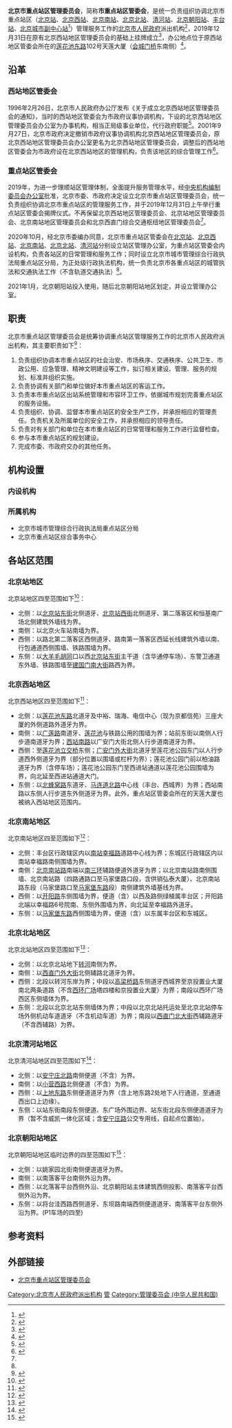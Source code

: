 {{Infobox PRCG
|机构名称=北京市重点站区管理委员会
|标志1=Red star.svg
|标志1说明=[[s:国务院关于国家行政机关和企业事业单位社会团体印章管理的规定|1999年规定]]：[[印章|印章]][[直径|直径]]?厘米，中央刊[[五角星|五角星]]，由[[北京市人民政府|北京市人民政府]]制发。
|职位1=主任
|人员1=[[王都伟|王都伟]]
|职位2=
|人员2=
|人数2=
|上级机构=[[北京市人民政府|北京市人民政府]]
|业务上级机构=
|组织上级机构=
|中共上级=[[中国共产党北京市委员会|中国共产党北京市委员会]]
|中共本级=中国共产党北京市重点站区管理委员会党组
|机构类型=[[:Category:北京市人民政府派出机构|北京市人民政府派出机构]]
|行政级别=
|成立时间=2019年12月31日
|被接替者=北京西站地区管理委员会
|地址1=[[北京市|北京市]][[西城区|西城区]][[莲花池东路|莲花池东路]]102号
|邮编1=100055
|电话0=
|电话1={{Tel|86|10|63345100}}
|传真1=
|官网={{url|http://zdzqgw.beijing.gov.cn/}}
|image1 = Beijing Major Transport Stations Management Committee (20201124164430).jpg
|caption1= 北京市重点站区管委会
}}
'''北京市重点站区管理委员会'''，简称'''市重点站区管委会'''，是统一负责组织协调北京市重点站区（[[北京站|北京站]]、[[北京西站|北京西站]]、[[北京南站|北京南站]]、[[北京北站|北京北站]]、[[清河站|清河站]]、[[北京朝阳站|北京朝阳站]]、[[丰台站|丰台站]]、[[北京城市副中心站|北京城市副中心站]]<ref name="sub_unveil">{{cite news|url=http://zdzqgw.beijing.gov.cn/zwgk/zqyw/202010/t20201026_2121580.html|title=开拓创新、担当作为，全力推动重点站区管理和服务水平双提升——市重点站区新成立部门、单位集中举行揭牌仪式|publisher=北京市重点站区管理委员会|date=2020-10-26|accessdate=2020-11-06}}</ref>）管理服务工作的[[北京市人民政府|北京市人民政府]]派出机构<ref>{{cite news|url=http://zdzqgw.beijing.gov.cn/zwgk/zqyw/202009/t20200928_2102493.html|title=奋斗正当时 扬帆砥砺行——市重点站区管委会召开全体干部大会 全面部署国庆中秋服务保障和全面从严治党工作|publisher=北京市重点站区管理委员会|date=2020-09-28|accessdate=2020-11-06}}</ref>，2019年12月31日在原有北京西站地区管理委员会的基础上挂牌成立<ref name="zdzqgw_unveil">{{cite news|url=http://zdzqgw.beijing.gov.cn/zwgk/zqyw/201912/t20191231_1550403.html|title=北京市重点站区管理委员会正式挂牌成立|publisher=北京市重点站区管理委员会|date=2019-12-31|accessdate=2020-11-06}}</ref>，办公地点位于原西站地区管委会所在的[[莲花池东路|莲花池东路]]102号天莲大厦（[[会城门桥|会城门桥]]东南侧）<ref>{{cite web|url=http://zdzqgw.beijing.gov.cn/zwgk/gggs/202009/t20200907_1999221.html|title=2020年度北京市重点站区管理委员会补录公务员面试公告|publisher=北京市重点站区管理委员会|date=2020-09-07|accessdate=2020-11-06}}</ref>。

== 沿革 ==
=== 西站地区管委会 ===
1996年2月26日，北京市人民政府办公厅发布《关于成立北京西站地区管理委员会的通知》，当时的西站地区管委会为市政府议事协调机构，下设的北京西站地区管理委员会办公室为办事机构，相当正局级事业单位，代行政府职能<ref>{{cite web|url=http://www.beijing.gov.cn/zhengce/zfwj/zfwj/bgtwj/201905/t20190523_74493.html|title=京政办发[1996]10号 北京市人民政府办公厅关于成立北京西站地区管理委员会的通知|publisher=北京市人民政府办公厅|date=1996-02-26|accessdate=2020-11-06|archive-date=2022-04-16|archive-url=https://web.archive.org/web/20220416024013/http://www.beijing.gov.cn/zhengce/zfwj/zfwj/bgtwj/201905/t20190523_74493.html}}</ref>。2001年9月27日，北京市政府决定撤销市政府议事协调机构北京西站地区管理委员会，原北京西站地区管理委员会办公室更名为北京西站地区管理委员会，调整后的西站地区管委会为市政府设在北京西站地区的管理机构，负责该地区的综合管理工作<ref>{{cite web|url=http://www.beijing.gov.cn/zhengce/zfwj/zfwj/bgtwj/201905/t20190523_74613.html|title=京政办发[2001]76号 北京市人民政府办公厅关于调整北京西站地区管理机构的通知|publisher=北京市人民政府办公厅|date=2001-09-27|accessdate=2020-11-06|archive-date=2022-04-16|archive-url=https://web.archive.org/web/20220416024014/http://www.beijing.gov.cn/zhengce/zfwj/zfwj/bgtwj/201905/t20190523_74613.html}}</ref>。

=== 重点站区管委会 ===
2019年，为进一步理顺站区管理体制，全面提升服务管理水平，经[[中央机构编制委员会办公室|中央机构编制委员会办公室]]批准，北京市委、市政府决定设立北京市重点站区管理委员会，统一负责组织协调北京市重点站区的管理服务工作，并于2019年12月31日上午举行重点站区管委会揭牌仪式。不再保留北京西站地区管理委员会、北京站地区管理委员会、北京南站地区管理委员会和北京西直门综合交通枢纽地区管理委员会<ref name="zdzqgw_unveil"/>。

2020年10月，经北京市委编办同意，北京市重点站区管委会在[[北京站|北京站]]、[[北京西站|北京西站]]、[[北京南站|北京南站]]、[[北京北站|北京北站]]、[[清河站|清河站]]分别设立站区管理办公室，为重点站区管委会内设机构，负责各站区的日常管理和服务工作；同时设立北京市城市管理综合行政执法局重点站区分局，为正处级行政执法机构，统一负责北京市各重点站区的城管执法和交通执法工作（不含轨道交通执法）<ref name="sub_unveil"/>。

2021年1月，北京朝阳站投入使用，随后北京朝阳站地区划定，并设立管理办公室。

== 职责 ==
北京市重点站区管理委员会是统筹协调重点站区管理服务工作的北京市人民政府派出机构，其主要职责如下<ref>{{cite web|url=http://zdzqgw.beijing.gov.cn/zwgk/jgjj/fdzz/201904/t20190401_16148.html|title=法定职责|publisher=北京市重点站区管理委员会|date=2020-09-18|accessdate=2020-11-06|archive-date=2022-04-16|archive-url=https://web.archive.org/web/20220416024050/http://zdzqgw.beijing.gov.cn/zwgk/jgjj/fdzz/201904/t20190401_16148.html}}</ref>：

#负责组织协调本市重点站区的社会治安、市场秩序、交通秩序、公共卫生、市政公用、应急管理、精神文明建设等工作，拟订相关建设、管理、服务的规划、标准并组织实施。
#负责协调有关部门和单位做好本市重点站区的客运工作。
#负责本市重点站区出站系统管理和市容环卫工作，依据城市规划完善重点站区的服务设施。
#负责组织、协调、监督本市重点站区的安全生产工作，并承担相应的管理责任。负责机关及所属单位的安全工作，并承担相应的领导责任。
#负责对有关部门和单位在本市重点站区的日常管理和服务工作进行监督检查。
#参与本市重点站区的规划建设。
#完成市委、市政府交办的其他任务。

== 机构设置 ==
=== 内设机构 ===
{{columns-list|2|
*办公室
*政策法规处
*市政环境处
*综合治理处
*应急工作处
*宣传处
*财务处
*人事处（离退休干部处）
*北京站地区管理办公室
*北京西站地区管理办公室
*北京南站地区管理办公室
*北京北站地区管理办公室
*北京清河站地区管理办公室
*北京朝阳站地区管理办公室
*机关党委（党建工作处）
*机关纪委
*工会
}}

=== 所属机构 ===
*北京市城市管理综合行政执法局重点站区分局
*北京市重点站区综合事务中心

== 各站区范围 ==
=== 北京站地区 ===
北京站地区四至范围如下<ref>{{cite web|url=http://zdzqgw.beijing.gov.cn/zqfw/bjzdq/bjzzqjs/202008/t20200820_1987745.html|title=北京站地区 > 站区介绍 > 基本情况|publisher=北京市重点站区管理委员会|date=2020-09-21|accessdate=2020-11-06|archive-date=2022-04-16|archive-url=https://web.archive.org/web/20220416024041/http://zdzqgw.beijing.gov.cn/zqfw/bjzdq/bjzzqjs/202008/t20200820_1987745.html}}</ref>：
*北侧：以[[北京站东街|北京站东街]]北侧道牙、[[北京站西街|北京站西街]]北侧道牙、第二落客区和恒基南广场北侧建筑外墙线为界。 
*南侧：以北京火车站南墙为界。
*西侧：以路北第二落客区西侧道牙、路南第一落客区西延长线建筑外墙以南、行包通道西侧围墙、铁路围墙为界。 
*东侧：以[[大羊毛胡同|大羊毛胡同]]口以西[[北京站东街|北京站东街]]主干道（含华通停车场）、东警卫通道东外墙、铁路围墙至[[建国门南大街|建国门南大街]]路西为界。

=== 北京西站地区 ===
北京西站地区四至范围如下<ref>{{cite web|url=http://zdzqgw.beijing.gov.cn/zqfw/bjxzdq/bjxzzqjs/202008/t20200821_1988214.html|title=北京西站地区 > 站区介绍 > 基本情况|publisher=北京市重点站区管理委员会|date=2020-09-21|accessdate=2020-11-06|archive-date=2022-04-16|archive-url=https://web.archive.org/web/20220416025920/http://zdzqgw.beijing.gov.cn/zqfw/bjxzdq/bjxzzqjs/202008/t20200821_1988214.html}}</ref>：
*北侧：以[[莲花池东路|莲花池东路]]北道牙及中裕、瑞海、电信中心（现为京都信苑）三座大厦的外侧道路外道牙为界。
*南侧：以[[广莲路|广莲路]]南道牙、[[莲花池|莲花池]]与铁路公用的围墙为界；站前东街以南侧人行步道南道牙为界；[[北京西站南路|西站南路]]以广安门大街北侧人行步道南道牙为界。
*西侧：至[[莲花桥_(北京)|莲花池立交桥]]东侧；[[广安门外大街|广安门外大街]]北道牙至莲花池公园东门以人行步道西外侧道牙为界（部分位置以围墙或栏杆为界）；莲花池公园门前以柏油路道牙为界（含停车场）；莲花池公园东门至西进站通道以莲花池公园围墙为界，向北延至西进站通道大门。
*东侧：以[[北蜂窝路|北蜂窝路]]东道牙、[[马连道北路|马连道北路]]中心线（丰台、西城界）为界；西站南路以东侧人行步道东外侧道牙为界。此外，重点站区管委会所在的天莲大厦也被纳入西站地区范围内。

=== 北京南站地区 ===
北京南站地区四至范围如下<ref>{{cite web|url=http://zdzqgw.beijing.gov.cn/zqfw/bjnzdq/bjnzzqjs/202008/t20200821_1988377.html|title=北京南站地区 > 站区介绍 > 基本情况|publisher=北京市重点站区管理委员会|date=2020-09-21|accessdate=2020-11-06|archive-date=2022-04-16|archive-url=https://web.archive.org/web/20220416024038/http://zdzqgw.beijing.gov.cn/zqfw/bjnzdq/bjnzzqjs/202008/t20200821_1988377.html}}</ref>：
*北侧：丰台区行政辖区内以[[南站幸福路|南站幸福路]]道路中心线为界；东城区行政辖区内以南站幸福路南侧围墙为界。
*南侧：[[北京南站路|北京南站路]]南端以[[北京三环路|南三环]]辅路便道外道牙为界；以北京南站路南侧围墙、北京南站路（四路通路口至马家堡路口段，含供销弘泰大厦）、北京南站路东段（马家堡路口至[[马家堡东路|马家堡东路]]段）南侧建筑外墙基线为界。
*西侧：以[[开阳路|开阳路]]东侧围墙为界，便道（含）以西及路侧绿植属丰台区；开阳路北端以幸福路6号院南、东侧外围墙为界，向北延至幸福路外道牙。
*东侧：以[[马家堡东路|马家堡东路]]西侧围墙为界，便道（含）以东属丰台区和东城区。

=== 北京北站地区 ===
北京北站地区四至范围如下<ref>{{cite web|url=http://zdzqgw.beijing.gov.cn/zqfw/bjbzdq/bjbzzqjs/202008/t20200821_1988513.html|title=北京北站地区 > 站区介绍 > 基本情况|publisher=北京市重点站区管理委员会|date=2020-09-21|accessdate=2020-11-06|archive-date=2021-11-23|archive-url=https://web.archive.org/web/20211123084612/http://zdzqgw.beijing.gov.cn/zqfw/bjbzdq/bjbzzqjs/202008/t20200821_1988513.html}}</ref>：
*北侧：以北京北站地下[[转河|转河]]南侧为界。 
*南侧：以[[西直门外大街|西直门外大街]]北侧辅路北道牙为界。 
*西侧：北段以转河东岸为界；中段以[[高梁桥路|高梁桥路]]东侧道牙西城界至京投置业大厦南北两条道路（不含[[西环广场|西环广场]]塔四楼和京投置业大厦）为界；南段以西环广场西区东侧墙体为界。 
*东侧：北段以北京北站东侧墙体为界；中段以北京北站托运处至北京北站停车场外侧机动车道道牙（不含机动车道）为界；南段以[[西直门北大街|西直门北大街]]西辅路道牙（不含西辅路）为界。

=== 北京清河站地区 ===
北京清河站地区四至范围如下<ref>{{cite web|url=http://zdzqgw.beijing.gov.cn/zqfw/qhzdq/qhzzqjs/202008/t20200821_1988566.html|title=北京清河站地区 > 站区介绍 > 基本情况|publisher=北京市重点站区管理委员会|date=2020-09-21|accessdate=2020-11-06|archive-date=2021-11-23|archive-url=https://web.archive.org/web/20211123055150/http://zdzqgw.beijing.gov.cn/zqfw/qhzdq/qhzzqjs/202008/t20200821_1988566.html}}</ref>：
*北侧：以[[安宁庄北路|安宁庄北路]]南侧便道（不含）为界。
*南侧：以[[小营西路|小营西路]]北侧便道（不含）为界。
*西侧：以[[上地东路|上地东路]]东侧便道道牙为界（含上地东路2处地下人行通道，至通道西出口上边缘）。
*东侧：以站东街南段东侧便道、东广场外围边界、站东街北段东侧便道道牙为界（暂不含威凯一体化区域；含[[安宁庄路|安宁庄路]]公交专用线，自起点位置始）。

=== 北京朝阳站地区 ===
北京朝阳站地区临时边界的四至范围如下<ref>{{Cite web|title=北京市城市管理综合行政执法局重点站区分局关于北京朝阳站地区执法区域的公告|url=http://zdzqgw.beijing.gov.cn/zwgk/gggs/202103/t20210323_2317554.html|access-date=2021-06-10|date=2021-03-23|work=北京市重点站区管理委员会|archive-date=2021-06-10|archive-url=https://web.archive.org/web/20210610093412/http://zdzqgw.beijing.gov.cn/zwgk/gggs/202103/t20210323_2317554.html}}</ref>：

* 北侧：以姚家园北街南侧便道道牙为界。
* 南侧：以南落客平台南侧外沿为界。
* 西侧：以北落客平台西侧外沿、北京朝阳站主体建筑西侧投影、南落客平台西侧外沿为界。
* 东侧：以将台洼西路西侧道牙、东坝路南端西侧便道道牙、南落客平台东侧外沿为界。(P1车场的四至)

== 参考资料 ==
{{reflist}}

== 外部链接 ==
*[http://zdzqgw.beijing.gov.cn/ 北京市重点站区管理委员会] {{Wayback|url=http://zdzqgw.beijing.gov.cn/ |date=20220607092906 }}
{{北京市人民政府}}
[[Category:北京市人民政府派出机构|Category:北京市人民政府派出机构]]
[[Category:北京市铁路车站|管]]
[[Category:管理委员会__(中华人民共和国)|Category:管理委员会  (中华人民共和国)]]